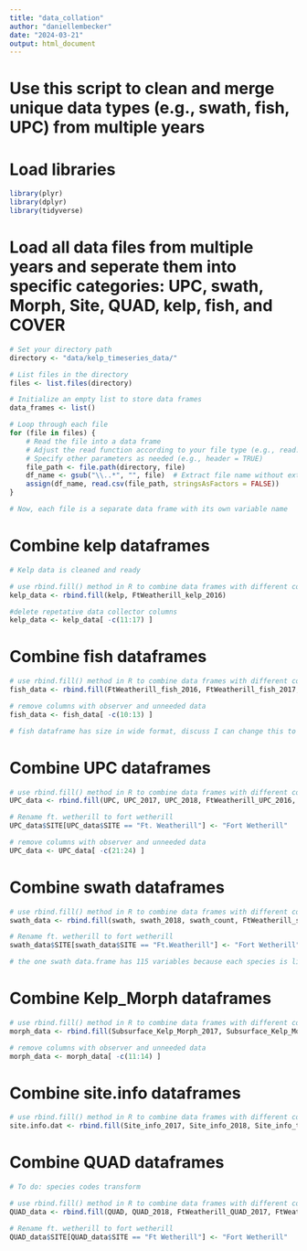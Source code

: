 ```yaml
---
title: "data_collation"
author: "daniellembecker"
date: "2024-03-21"
output: html_document
---
```


# Use this script to clean and merge unique data types (e.g., swath, fish, UPC) from multiple years

# Load libraries 
```r
library(plyr)
library(dplyr)
library(tidyverse)
```


# Load all data files from multiple years and seperate them into specific categories: UPC, swath, Morph, Site, QUAD, kelp, fish, and COVER
```r

# Set your directory path
directory <- "data/kelp_timeseries_data/"

# List files in the directory
files <- list.files(directory)

# Initialize an empty list to store data frames
data_frames <- list()

# Loop through each file
for (file in files) {
    # Read the file into a data frame
    # Adjust the read function according to your file type (e.g., read.csv, read.table)
    # Specify other parameters as needed (e.g., header = TRUE)
    file_path <- file.path(directory, file)
    df_name <- gsub("\\..*", "", file)  # Extract file name without extension
    assign(df_name, read.csv(file_path, stringsAsFactors = FALSE))
}

# Now, each file is a separate data frame with its own variable name


```

# Combine kelp dataframes
```r
# Kelp data is cleaned and ready

# use rbind.fill() method in R to combine data frames with different columns
kelp_data <- rbind.fill(kelp, FtWeatherill_kelp_2016)

#delete repetative data collector columns
kelp_data <- kelp_data[ -c(11:17) ]

```

# Combine fish dataframes
```r

# use rbind.fill() method in R to combine data frames with different columns
fish_data <- rbind.fill(FtWeatherill_fish_2016, FtWeatherill_fish_2017, fish_2018_Hump_Lab_size_classes, fish, fish_Aggregated)

# remove columns with observer and unneeded data
fish_data <- fish_data[ -c(10:13) ]

# fish dataframe has size in wide format, discuss I can change this to long is you want but wanted to make sure size classes matched

```

# Combine UPC dataframes
```r

# use rbind.fill() method in R to combine data frames with different columns
UPC_data <- rbind.fill(UPC, UPC_2017, UPC_2018, FtWeatherill_UPC_2016, FtWeatherill_UPC_2016_CT)

# Rename ft. wetherill to fort wetherill
UPC_data$SITE[UPC_data$SITE == "Ft. Weatherill"] <- "Fort Wetherill"

# remove columns with observer and unneeded data
UPC_data <- UPC_data[ -c(21:24) ]
```

# Combine swath dataframes
```r

# use rbind.fill() method in R to combine data frames with different columns
swath_data <- rbind.fill(swath, swath_2018, swath_count, FtWeatherill_swath_2016)

# Rename ft. wetherill to fort wetherill
swath_data$SITE[swath_data$SITE == "Ft.Weatherill"] <- "Fort Wetherill"

# the one swath data.frame has 115 variables because each species is listed instead of its code, fo you want me to replace with the code and make it wide to long format?

```

# Combine Kelp_Morph dataframes
```r

# use rbind.fill() method in R to combine data frames with different columns
morph_data <- rbind.fill(Subsurface_Kelp_Morph_2017, Subsurface_Kelp_Morph_2018)

# remove columns with observer and unneeded data
morph_data <- morph_data[ -c(11:14) ]
```

# Combine site.info dataframes
```r

# use rbind.fill() method in R to combine data frames with different columns
site.info.dat <- rbind.fill(Site_info_2017, Site_info_2018, Site_info_template_v1)

```

# Combine QUAD dataframes
```r

# To do: species codes transform

# use rbind.fill() method in R to combine data frames with different columns
QUAD_data <- rbind.fill(QUAD, QUAD_2018, FtWeatherill_QUAD_2017, FtWeatherill_QUAD_2016_TALBENHORIN)

# Rename ft. wetherill to fort wetherill
QUAD_data$SITE[QUAD_data$SITE == "Ft Wetherill"] <- "Fort Wetherill"



```








